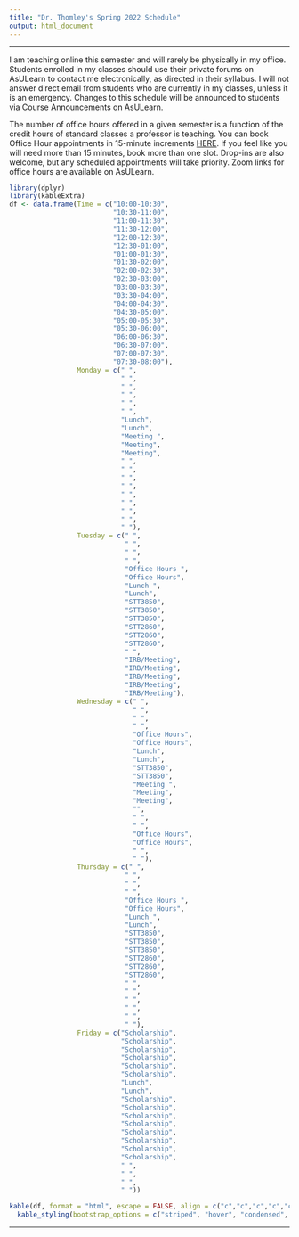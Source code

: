 ```yaml
---
title: "Dr. Thomley's Spring 2022 Schedule"
output: html_document
---
```


<hr>

I am teaching online this semester and will rarely be physically in my office. Students enrolled in my classes should use their private forums on AsULearn to contact me electronically, as directed in their syllabus. I will not answer direct email from students who are currently in my classes, unless it is an emergency. Changes to this schedule will be announced to students via Course Announcements on AsULearn.

The number of office hours offered in a given semester is a function of the credit hours of standard classes a professor is teaching. You can book Office Hour appointments in 15-minute increments [HERE](https://calendar.google.com/calendar/u/0/selfsched?sstoken=UU0zQUk4blgtNW44fGRlZmF1bHR8Y2EyZDZmYTMxNmZjMWEwMjdiMzE0ZjQ1MmEwNDFjMmE). If you feel like you will need more than 15 minutes, book more than one slot. Drop-ins are also welcome, but any scheduled appointments will take priority. Zoom links for office hours are available on AsULearn.

```r
library(dplyr)
library(kableExtra)
df <- data.frame(Time = c("10:00-10:30",
                          "10:30-11:00",
                          "11:00-11:30",                          
                          "11:30-12:00",                          
                          "12:00-12:30",                          
                          "12:30-01:00",                          
                          "01:00-01:30",                          
                          "01:30-02:00",                          
                          "02:00-02:30",                          
                          "02:30-03:00",                          
                          "03:00-03:30",                          
                          "03:30-04:00",                          
                          "04:00-04:30",                          
                          "04:30-05:00",                          
                          "05:00-05:30",
                          "05:30-06:00",
                          "06:00-06:30",
                          "06:30-07:00",
                          "07:00-07:30",
                          "07:30-08:00"),
                 Monday = c(" ",
                            " ",
                            " ",                          
                            " ",                          
                            " ",                          
                            " ",                          
                            "Lunch",                          
                            "Lunch",                          
                            "Meeting ",                          
                            "Meeting",                          
                            "Meeting",                          
                            " ",                          
                            " ",                          
                            " ",                          
                            " ",
                            " ",
                            " ",
                            " ",
                            " ",
                            " "), 
                 Tuesday = c(" ",
                             " ",
                             " ",                          
                             " ",                          
                             "Office Hours ",                          
                             "Office Hours",                          
                             "Lunch ",                          
                             "Lunch",                          
                             "STT3850",                          
                             "STT3850",                          
                             "STT3850",                          
                             "STT2860",                          
                             "STT2860",                          
                             "STT2860",                          
                             " ",
                             "IRB/Meeting",
                             "IRB/Meeting",
                             "IRB/Meeting",
                             "IRB/Meeting",
                             "IRB/Meeting"),  
                 Wednesday = c(" ",
                               " ",
                               " ",                          
                               " ",                          
                               "Office Hours",                          
                               "Office Hours",                          
                               "Lunch",                          
                               "Lunch",                          
                               "STT3850",                          
                               "STT3850",                          
                               "Meeting ",                          
                               "Meeting",                          
                               "Meeting",                          
                               "",                         
                               " ",
                               " ",
                               "Office Hours",
                               "Office Hours",
                               " ",
                               " "),
                 Thursday = c(" ",
                             " ",
                             " ",                          
                             " ",                          
                             "Office Hours ",                          
                             "Office Hours",                          
                             "Lunch ",                          
                             "Lunch",                          
                             "STT3850",                          
                             "STT3850",                          
                             "STT3850",                          
                             "STT2860",                          
                             "STT2860",                          
                             "STT2860",                          
                             " ",
                             " ",
                             " ",
                             " ",
                             " ",
                             " "), 
                 Friday = c("Scholarship",
                            "Scholarship",
                            "Scholarship",
                            "Scholarship",
                            "Scholarship",
                            "Scholarship",
                            "Lunch",                         
                            "Lunch",
                            "Scholarship",
                            "Scholarship",
                            "Scholarship",                          
                            "Scholarship",
                            "Scholarship",
                            "Scholarship",
                            "Scholarship",
                            "Scholarship",
                            " ",
                            " ",
                            " ",
                            " "))

kable(df, format = "html", escape = FALSE, align = c("c","c","c","c","c","c")) %>%
  kable_styling(bootstrap_options = c("striped", "hover", "condensed", "responsive"))
```

<hr>
